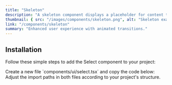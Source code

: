```yaml
---
title: "Skeleton"
description: "A skeleton component displays a placeholder for content that is still loading."
thumbnail: { src: "/images/components/skeleton.png", alt: "Skeleton example" }
link: "/components/skeleton"
summary: "Enhanced user experience with animated transitions."
---
```


<ComponentPreview name="skeleton-demo" />

## Installation

Follow these simple steps to add the Select component to your project:

<Steps>

<Step>
    Create a new file `components/ui/select.tsx` and copy the code below:
</Step>

<CollapsibleSource name="skeleton" />

<Step>
    Adjust the import paths in both files according to your project's structure.
</Step>

</Steps>
